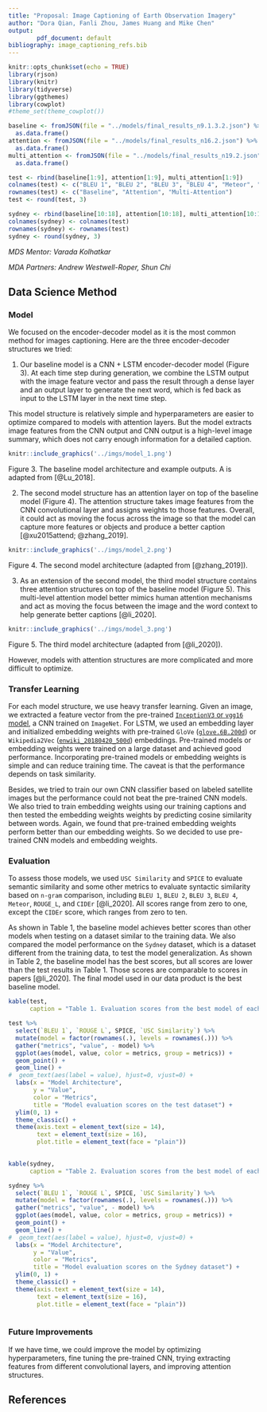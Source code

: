 ```yaml
---
title: "Proposal: Image Captioning of Earth Observation Imagery"
author: "Dora Qian, Fanli Zhou, James Huang and Mike Chen"
output:
        pdf_document: default
bibliography: image_captioning_refs.bib
---
```


```r
knitr::opts_chunk$set(echo = TRUE)
library(rjson)
library(knitr)
library(tidyverse)
library(ggthemes)
library(cowplot)
#theme_set(theme_cowplot())
```

```r
baseline <- fromJSON(file = "../models/final_results_n9.1.3.2.json") %>%
  as.data.frame()
attention <- fromJSON(file = "../models/final_results_n16.2.json") %>%
  as.data.frame()
multi_attention <- fromJSON(file = "../models/final_results_n19.2.json") %>%
  as.data.frame()

test <- rbind(baseline[1:9], attention[1:9], multi_attention[1:9])
colnames(test) <- c("BLEU 1", "BLEU 2", "BLEU 3", "BLEU 4", "Meteor", "ROUGE L", "CIDEr", "SPICE", "USC Similarity")
rownames(test) <- c("Baseline", "Attention", "Multi-Attention")
test <- round(test, 3)

sydney <- rbind(baseline[10:18], attention[10:18], multi_attention[10:18])
colnames(sydney) <- colnames(test)
rownames(sydney) <- rownames(test)
sydney <- round(sydney, 3)
```

*MDS Mentor: Varada Kolhatkar*

*MDA Partners: Andrew Westwell-Roper, Shun Chi*



## Data Science Method 

### Model

We focused on the encoder-decoder model as it is the most common method for images captioning. Here are the three encoder-decoder structures we tried:

1. Our baseline model is a CNN + LSTM encoder-decoder model (Figure 3). At each time step during generation, we combine the LSTM output with the image feature vector and pass the result through a dense layer and an output layer to generate the next word, which is fed back as input to the LSTM layer in the next time step. 

This model structure is relatively simple and hyperparameters are easier to optimize compared to models with attention layers. But the model extracts image features from the CNN output and CNN output is a high-level image summary, which does not carry enough information for a detailed caption.


```r
knitr::include_graphics('../imgs/model_1.png')
```

Figure 3. The baseline model architecture and example outputs. A is adapted from [@Lu_2018].

2. The second model structure has an attention layer on top of the baseline model (Figure 4). The attention structure takes image features from the CNN convolutional layer and assigns weights to those features. Overall, it could act as moving the focus across the image so that the model can capture more features or objects and produce a better caption [@xu2015attend; @zhang_2019].

```r
knitr::include_graphics('../imgs/model_2.png')
```

Figure 4. The second model architecture (adapted from [@zhang_2019]).

3. As an extension of the second model, the third model structure contains three attention structures on top of the baseline model (Figure 5). This multi-level attention model better mimics human attention mechanisms and act as moving the focus between the image and the word context to help generate better captions [@li_2020]. 


```r
knitr::include_graphics('../imgs/model_3.png')
```

Figure 5. The third model architecture (adapted from [@li_2020]).

However, models with attention structures are more complicated and more difficult to optimize.

### Transfer Learning

For each model structure, we use heavy transfer learning. Given an image, we extracted a feature vector from the pre-trained [`InceptionV3` or `vgg16` model](https://pytorch.org/docs/stable/torchvision/models.html), a CNN trained on `ImageNet`. For LSTM, we used an embedding layer and initialized embedding weights with pre-trained `GloVe` ([`glove.6B.200d`](https://nlp.stanford.edu/projects/glove/)) or `Wikipedia2Vec` ([`enwiki_20180420_500d`](https://wikipedia2vec.github.io/wikipedia2vec/)) embeddings. Pre-trained models or embedding weights were trained on a large dataset and achieved good performance. Incorporating pre-trained models or embedding weights is simple and can reduce training time. The caveat is that the performance depends on task similarity.

Besides, we tried to train our own CNN classifier based on labeled satellite images but the performance could not beat the pre-trained CNN models. We also tried to train embedding weights using our training captions and then tested the embedding weights weights by predicting cosine similarity between words. Again, we found that pre-trained embedding weights perform better than our embedding weights. So we decided to use pre-trained CNN models and embedding weights.

### Evaluation

To assess those models, we used `USC Similarity` and `SPICE` to evaluate semantic similarity and some other metrics to evaluate syntactic similarity based on `n-gram` comparison, including `BLEU 1`, `BLEU 2`, `BLEU 3`, `BLEU 4`, `Meteor`, `ROUGE_L`, and `CIDEr` [@li_2020]. All scores range from zero to one, except the `CIDEr` score, which ranges from zero to ten.

As shown in Table 1, the baseline model achieves better scores than other models when testing on a dataset similar to the training data. We also compared the model performance on the `Sydney` dataset, which is a dataset different from the training data, to test the model generalization. As shown in Table 2, the baseline model has the best scores, but all scores are lower than the test results in Table 1. Those scores are comparable to scores in papers [@li_2020]. The final model used in our data product is the best baseline model.

```r
kable(test, 
      caption = "Table 1. Evaluation scores from the best model of each structure on the test dataset (Combined RSICD and UCM datasets).")
```

```r
test %>% 
  select(`BLEU 1`, `ROUGE L`, SPICE, `USC Similarity`) %>%
  mutate(model = factor(rownames(.), levels = rownames(.))) %>% 
  gather("metrics", "value", - model) %>%
  ggplot(aes(model, value, color = metrics, group = metrics)) + 
  geom_point() +
  geom_line() +
#  geom_text(aes(label = value), hjust=0, vjust=0) +
  labs(x = "Model Architecture",
       y = "Value",
       color = "Metrics",
       title = "Model evaluation scores on the test dataset") +
  ylim(0, 1) +
  theme_classic() +
  theme(axis.text = element_text(size = 14),
        text = element_text(size = 16),
        plot.title = element_text(face = "plain"))
       
```

```r
kable(sydney, 
      caption = "Table 2. Evaluation scores from the best model of each structure on the Sydney dataset.")
```

```r
sydney %>% 
  select(`BLEU 1`, `ROUGE L`, SPICE, `USC Similarity`) %>%
  mutate(model = factor(rownames(.), levels = rownames(.))) %>% 
  gather("metrics", "value", - model) %>%
  ggplot(aes(model, value, color = metrics, group = metrics)) + 
  geom_point() +
  geom_line() +
#  geom_text(aes(label = value), hjust=0, vjust=0) +
  labs(x = "Model Architecture",
       y = "Value",
       color = "Metrics",
       title = "Model evaluation scores on the Sydney dataset") +
  ylim(0, 1) +
  theme_classic() +
  theme(axis.text = element_text(size = 14),
        text = element_text(size = 16),
        plot.title = element_text(face = "plain"))
       
```

### Future Improvements

If we have time, we could improve the model by optimizing hyperparameters, fine tuning the pre-trained CNN, trying extracting features from different convolutional layers, and improving attention structures. 


## References


